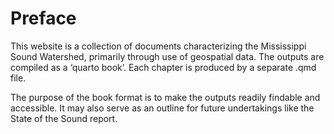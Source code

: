 # Preface {.unnumbered}

This website is a collection of documents characterizing the Mississippi Sound Watershed, primarily through use of geospatial data. The outputs are compiled as a 'quarto book'. Each chapter is produced by a separate .qmd file.    

The purpose of the book format is to make the outputs readily findable and accessible. It may also serve as an outline for future undertakings like the State of the Sound report.  
